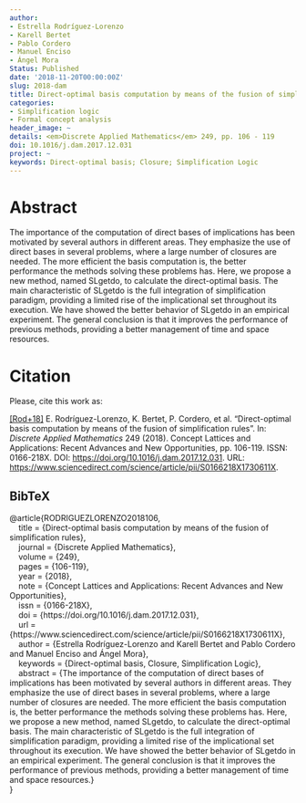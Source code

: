 ```yaml
---
author:
- Estrella Rodríguez-Lorenzo
- Karell Bertet
- Pablo Cordero
- Manuel Enciso
- Ángel Mora
Status: Published
date: '2018-11-20T00:00:00Z'
slug: 2018-dam
title: Direct-optimal basis computation by means of the fusion of simplification rules
categories:
- Simplification logic
- Formal concept analysis
header_image: ~
details: <em>Discrete Applied Mathematics</em> 249, pp. 106 - 119
doi: 10.1016/j.dam.2017.12.031
project: ~
keywords: Direct-optimal basis; Closure; Simplification Logic
---
```



# Abstract

The importance of the computation of direct bases of implications has been motivated by several authors in different areas. They emphasize the use of direct bases in several problems, where a large number of closures are needed. The more efficient the basis computation is, the better performance the methods solving these problems has. Here, we propose a new method, named SLgetdo, to calculate the direct-optimal basis. The main characteristic of SLgetdo is the full integration of simplification paradigm, providing a limited rise of the implicational set throughout its execution. We have showed the better behavior of SLgetdo in an empirical experiment. The general conclusion is that it improves the performance of previous methods, providing a better management of time and space resources.







# Citation
Please, cite this work as:


<a name=bib-RODRIGUEZLORENZO2018106></a>[[Rod+18]](#cite-RODRIGUEZLORENZO2018106) E. Rodríguez-Lorenzo, K. Bertet, P. Cordero, et al. “Direct-optimal basis computation by means of the fusion of simplification rules”. In: _Discrete Applied Mathematics_ 249 (2018). Concept Lattices and Applications: Recent Advances and New Opportunities, pp. 106-119. ISSN: 0166-218X. DOI: [https://doi.org/10.1016/j.dam.2017.12.031](https://doi.org/https%3A%2F%2Fdoi.org%2F10.1016%2Fj.dam.2017.12.031). URL: [https://www.sciencedirect.com/science/article/pii/S0166218X1730611X](https://www.sciencedirect.com/science/article/pii/S0166218X1730611X).

::: {.callout-note appearance="minimal" collapse=true}

## BibTeX

@article{RODRIGUEZLORENZO2018106,<br>&nbsp;&nbsp;&nbsp;&nbsp;title = {Direct-optimal basis computation by means of the fusion of simplification rules},<br>&nbsp;&nbsp;&nbsp;&nbsp;journal = {Discrete Applied Mathematics},<br>&nbsp;&nbsp;&nbsp;&nbsp;volume = {249},<br>&nbsp;&nbsp;&nbsp;&nbsp;pages = {106-119},<br>&nbsp;&nbsp;&nbsp;&nbsp;year = {2018},<br>&nbsp;&nbsp;&nbsp;&nbsp;note = {Concept Lattices and Applications: Recent Advances and New Opportunities},<br>&nbsp;&nbsp;&nbsp;&nbsp;issn = {0166-218X},<br>&nbsp;&nbsp;&nbsp;&nbsp;doi = {https://doi.org/10.1016/j.dam.2017.12.031},<br>&nbsp;&nbsp;&nbsp;&nbsp;url = {https://www.sciencedirect.com/science/article/pii/S0166218X1730611X},<br>&nbsp;&nbsp;&nbsp;&nbsp;author = {Estrella Rodríguez-Lorenzo and Karell Bertet and Pablo Cordero and Manuel Enciso and Ángel Mora},<br>&nbsp;&nbsp;&nbsp;&nbsp;keywords = {Direct-optimal basis, Closure, Simplification Logic},<br>&nbsp;&nbsp;&nbsp;&nbsp;abstract = {The importance of the computation of direct bases of implications has been motivated by several authors in different areas. They emphasize the use of direct bases in several problems, where a large number of closures are needed. The more efficient the basis computation is, the better performance the methods solving these problems has. Here, we propose a new method, named SLgetdo, to calculate the direct-optimal basis. The main characteristic of SLgetdo is the full integration of simplification paradigm, providing a limited rise of the implicational set throughout its execution. We have showed the better behavior of SLgetdo in an empirical experiment. The general conclusion is that it improves the performance of previous methods, providing a better management of time and space resources.}<br>}

:::


